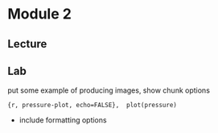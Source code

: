# Module 2

## Lecture

## Lab

put some example of producing images, show chunk options

```{r, pressure-plot, echo=FALSE}, 
plot(pressure)
```

- include formatting options

